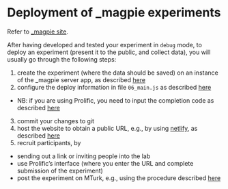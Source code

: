 # Deployment of _magpie experiments

Refer to [\_magpie site](https://magpie-ea.github.io/magpie-site/index.html).

After having developed and tested your experiment in `debug` mode, to deploy an experiment (present it to the public, and collect data), you will usually go through the following steps:

1. create the experiment (where the data should be saved) on an instance of the \_magpie server app, as described [here](https://magpie-ea.github.io/magpie-docs/02_using_the_server_app/02_use/)
2. configure the deploy information in file `06_main.js` as described [here](https://magpie-ea.github.io/magpie-site/experiments/08config.html)
  - NB: if you are using Prolific, you need to input the completion code as described [here](https://magpie-ea.github.io/magpie-docs/03_deploying_experiments/03_recruitment_Prolific/)
3. commit your changes to git
4. host the website to obtain a public URL, e.g., by using [netlify](https://www.netlify.com), as described [here](https://magpie-ea.github.io/magpie-docs/03_deploying_experiments/04_hosting_on_netlify/)
5. recruit participants, by
  - sending out a link or inviting people into the lab
  - use Prolific's interface (where you enter the URL and complete submission of the experiment)
  - post the experiment on MTurk, e.g., using the procedure described [here](https://magpie-ea.github.io/magpie-docs/03_deploying_experiments/02_recruitment_MTurk/)
